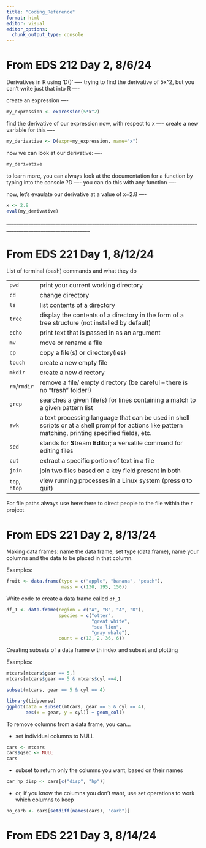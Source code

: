```yaml
---
title: "Coding_Reference"
format: html
editor: visual
editor_options: 
  chunk_output_type: console
---
```


# **From EDS 212 Day 2, 8/6/24**

Derivatives in R using 'D()' ---- trying to find the derivative of 5x\^2, but you can't write just that into R ----

create an expression ----

```r
my_expression <- expression(5*x^2)
```

find the derivative of our expression now, with respect to x ---- create a new variable for this ----

```r
my_derivative <- D(expr=my_expression, name="x")
```

now we can look at our derivative: ----

```r
my_derivative
```

to learn more, you can always look at the documentation for a function by typing into the console ?D ---- you can do this with any function ----

now, let's evaulate our derivative at a value of x=2.8 ----

```r
x <- 2.8
eval(my_derivative)
```

\_\_\_\_\_\_\_\_\_\_\_\_\_\_\_\_\_\_\_\_\_\_\_\_\_\_\_\_\_\_\_\_\_\_\_\_\_\_\_\_\_\_\_\_\_\_\_\_\_\_\_\_\_\_\_\_\_\_\_\_\_\_\_\_\_\_\_\_\_\_\_\_\_\_\_\_\_\_\_\_\_\_\_\_\_\_\_\_\_\_\_\_\_\_\_\_\_\_\_\_\_\_\_\_\_\_\_\_\_\_\_\_

# **From EDS 221 Day 1, 8/12/24**

List of terminal (bash) commands and what they do

|               |                                                                                                                                                      |
|---------------|------------------------------------------------------------------------------------------------------------------------------------------------------|
| `pwd`         | print your current working directory                                                                                                                 |
| `cd`          | change directory                                                                                                                                     |
| `ls`          | list contents of a directory                                                                                                                         |
| `tree`        | display the contents of a directory in the form of a tree structure (not installed by default)                                                       |
| `echo`        | print text that is passed in as an argument                                                                                                          |
| `mv`          | move or rename a file                                                                                                                                |
| `cp`          | copy a file(s) or directory(ies)                                                                                                                     |
| `touch`       | create a new empty file                                                                                                                              |
| `mkdir`       | create a new directory                                                                                                                               |
| `rm`/`rmdir`  | remove a file/ empty directory (be careful – there is no “trash” folder!)                                                                            |
| `grep`        | searches a given file(s) for lines containing a match to a given pattern list                                                                        |
| `awk`         | a text processing language that can be used in shell scripts or at a shell prompt for actions like pattern matching, printing specified fields, etc. |
| `sed`         | stands for **S**tream **Ed**itor; a versatile command for editing files                                                                              |
| `cut`         | extract a specific portion of text in a file                                                                                                         |
| `join`        | join two files based on a key field present in both                                                                                                  |
| `top`, `htop` | view running processes in a Linux system (press `Q` to quit)                                                                                         |

For file paths always use here::here to direct people to the file within the r project

# **From EDS 221 Day 2, 8/13/24**

Making data frames: name the data frame, set type (data.frame), name your columns and the data to be placed in that column.

Examples:

```r
fruit <- data.frame(type = c("apple", "banana", "peach"), 
                    mass = c(130, 195, 150))
```

Write code to create a data frame called `df_1`

```r
df_1 <- data.frame(region = c("A", "B", "A", "D"),
                   species = c("otter", 
                               "great white", 
                               "sea lion", 
                               "gray whale"),
                   count = c(12, 2, 36, 6))

```

Creating subsets of a data frame with index and subset and plotting

Examples:

```r
mtcars[mtcars$gear == 5,]
mtcars[mtcars$gear == 5 & mtcars$cyl ==4,]

subset(mtcars, gear == 5 & cyl == 4)

library(tidyverse)
ggplot(data = subset(mtcars, gear == 5 & cyl == 4),
       aes(x = gear, y = cyl)) + geom_col()
```

To remove columns from a data frame, you can…

-   set individual columns to NULL

```r
cars <- mtcars
cars$qsec <- NULL
cars

```

-   subset to return only the columns you want, based on their names

```r
car_hp_disp <- cars[c("disp", "hp")]
```

-   or, if you know the columns you don’t want, use set operations to work which columns to keep

```r
no_carb <- cars[setdiff(names(cars), "carb")]
```

# **From EDS 221 Day 3, 8/14/24**
